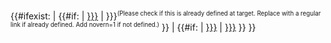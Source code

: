 {{#ifexist: {{{1|}}}<!--
-->|<!--
  -->{{#if: {{{novern|}}}<!--
    -->|<!--
      --> [[w:{{{1}}}|{{{2|{{{1}}}}}}]]{{{pl|}}}<!--
    -->|<!--
      -->{{l|en|{{{1}}}|{{{2|{{{1}}}}}}{{{pl|}}}}}<sup class="error previewonly"><small>(Please check if this is already defined at target. Replace {{temp|vern}} with a regular link if already defined. Add novern=1 if not defined.)</small></sup>[[Category:Entries with redundant template: vern|{{{1}}}]]<!--
  -->}}<!--
-->|<!--
  -->{{#if: {{{nopedia|}}}<!--
    -->|<!--
      --> [[{{{2|{{{1}}}}}}]]{{{pl|}}}<!--
    -->|<!--
      --> [[w:{{{1}}}|{{{2|{{{1}}}}}}]]{{{pl|}}}<!--
  -->}}<!--
  --><includeonly>[[Category:Entries missing English vernacular names of taxa|{{{1}}}]]</includeonly><!--
-->}}<!--
--><noinclude>{{documentation}}</noinclude>